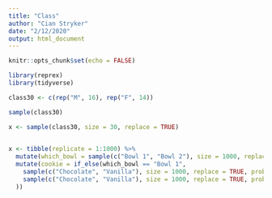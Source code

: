 ```yaml
---
title: "Class"
author: "Cian Stryker"
date: "2/12/2020"
output: html_document
---
```


```r
knitr::opts_chunk$set(echo = FALSE)

library(reprex)
library(tidyverse)
```


```r

  
class30 <- c(rep("M", 16), rep("F", 14))

sample(class30)
```

```r

x <- sample(class30, size = 30, replace = TRUE)
  
```

```r
x <- tibble(replicate = 1:1000) %>%
  mutate(which_bowl = sample(c("Bowl 1", "Bowl 2"), size = 1000, replace = TRUE, prob = c(.1, .9))) %>%
  mutate(cookie = if_else(which_bowl == "Bowl 1",
    sample(c("Chocolate", "Vanilla"), size = 1000, replace = TRUE, prob = c(L_Ch1, L_V1)),
    sample(c("Chocolate", "Vanilla"), size = 1000, replace = TRUE, prob = c(L_Ch2, L_V2))
  ))
```

